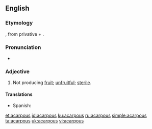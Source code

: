 ==English==

===Etymology===
{{etyl|grc|en}} {{term|ἄκαρπος||fruitless|tr=akarpos|lang=grc}}, from privative {{term|ἀ-|lang=grc}} + {{term|καρπός||fruit|tr=karpos|lang=grc}}.

===Pronunciation===
* {{IPA|/eɪ.ˈkɑɹ.pəs/|lang=en}}

===Adjective===
{{en-adj|-}}

# {{context|botany|lang=en}} Not producing [[fruit]]; [[unfruitful]]; [[sterile]].

====Translations====
{{trans-top|not producing fruit}}
* Spanish: {{t+|es|acarpo}}
{{trans-mid}}
{{trans-bottom}}

[[et:acarpous]]
[[id:acarpous]]
[[ku:acarpous]]
[[ru:acarpous]]
[[simple:acarpous]]
[[ta:acarpous]]
[[uk:acarpous]]
[[vi:acarpous]]